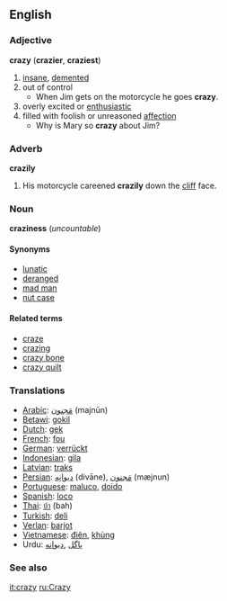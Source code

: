 ==English==
=== Adjective === 
'''crazy''' ('''crazier''', '''craziest''')
# [[insane]], [[demented]]
# out of control
#*When Jim gets on the motorcycle he goes '''crazy'''.
# overly excited or [[enthusiastic]]
# filled with foolish or unreasoned [[affection]]
#* Why is Mary so '''crazy''' about Jim?

=== Adverb ===
'''crazily'''
# His motorcycle careened '''crazily''' down the [[cliff]] face.
=== Noun ===
'''craziness''' (''uncountable'')
==== Synonyms ====
*[[lunatic]]
*[[deranged]]
*[[mad man]]
*[[nut case]]
====Related terms====
*[[craze]]
*[[crazing]]
*[[crazy bone]]
*[[crazy quilt]]

===Translations===
*[[Arabic]]: [[مَجنون]] (majnūn)
*[[Betawi]]: [[gokil]]
*[[Dutch]]: [[gek]]
*[[French]]: [[fou]]
*[[German]]: [[verrückt]]
*[[Indonesian]]: [[gila]]
*[[Latvian]]: [[traks]]
*[[Persian]]: [[ديوانِه]] (divāne),  [[مَجنون]] (mæjnun)
*[[Portuguese]]: [[maluco]], [[doido]]
*[[Spanish]]: [[loco]]
*[[Thai]]: [[บ้า]] (bah)
*[[Turkish]]: [[deli]]
*[[Verlan]]: [[barjot]]
*[[Vietnamese]]: [[điên]], [[khùng]]
*Urdu: [[پاگل]] ,[[دیوانه]]

=== See also ===
{{pedialite}}

[[it:crazy]]
[[ru:Crazy]]